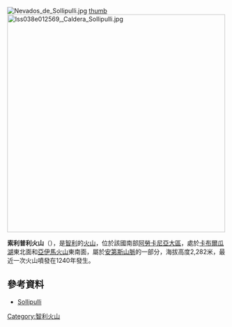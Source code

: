 [[Image:Nevados_de_Sollipulli.jpg|right]]
{{coord|38|58|30|S|71|31|12|W|type:mountain_region:CL|display=title}}
[[image:Sollipulli.jpg|thumb]]
[[File:Iss038e012569,_Caldera_Sollipulli.jpg|500px]]

'''索利普利火山'''（{{lang-es|Sollipulli}}），是[[智利|智利]]的[[火山|火山]]，位於該國南部[[阿勞卡尼亞大區|阿勞卡尼亞大區]]，處於[[卡布爾瓜湖|卡布爾瓜湖]]東北面和[[亞伊馬火山|亞伊馬火山]]東南面，屬於[[安第斯山脈|安第斯山脈]]的一部分，海拔高度2,282米，最近一次火山噴發在1240年發生。

==參考資料==
*[http://earthobservatory.nasa.gov/IOTD/view.php?id=82676 Sollipulli] {{Wayback|url=http://earthobservatory.nasa.gov/IOTD/view.php?id=82676 |date=20160913094842 }}

{{Chile-geo-stub}}
[[Category:智利火山|Category:智利火山]]